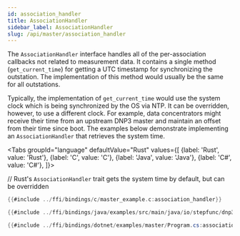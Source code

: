 ```yaml
---
id: association_handler
title: AssociationHandler
sidebar_label: AssociationHandler
slug: /api/master/association_handler
---
```



The `AssociationHandler` interface handles all of the per-association callbacks not related to measurement data. It contains a single method (`get_current_time`)
for getting a UTC timestamp for synchronizing the outstation.  The implementation of this method would usually be the same for all outstations.

Typically, the implementation of `get_current_time` would use the system clock which is being synchronized by the OS via NTP. It can be overridden, however, to use
a different clock. For example, data concentrators might receive their time from an upstream DNP3 master and maintain an offset from their time since boot. The
examples below demonstrate implementing an `AssociationHandler` that retrieves the system time.

<Tabs
groupId="language"
defaultValue="Rust"
values={[
{label: 'Rust', value: 'Rust'},
{label: 'C', value: 'C'},
{label: 'Java', value: 'Java'},
{label: 'C#', value: 'C#'},
]}>
<TabItem value="Rust">

// Rust's `AssociationHandler` trait gets the system time by default, but can be overridden

</TabItem>
<TabItem value="C">

```c
{{#include ../ffi/bindings/c/master_example.c:association_handler}}
```

</TabItem>
<TabItem value="Java">

```java
{{#include ../ffi/bindings/java/examples/src/main/java/io/stepfunc/dnp3rs/examples/MasterExample.java:association_handler}}
```

</TabItem>
<TabItem value="C#">

```csharp
{{#include ../ffi/bindings/dotnet/examples/master/Program.cs:association_handler}}
```

</TabItem>
</Tabs>